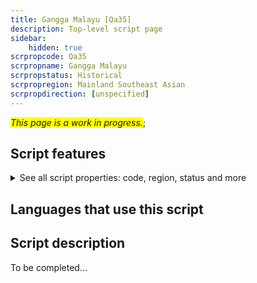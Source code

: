 ```yaml
---
title: Gangga Malayu [Qa35]
description: Top-level script page
sidebar:
    hidden: true
scrpropcode: Qa35
scrpropname: Gangga Malayu
scrpropstatus: Historical
scrpropregion: Mainland Southeast Asian
scrpropdirection: [unspecified]
---
```


<span style='background-color:yellow'>_This page is a work in progress._</span>;


## Script features

<details>
<summary> See all script properties: code, region, status and more</summary>
<ScriptInfo />
</details>

## Languages that use this script

<WsList script='Qa35' wsMax='5' />

## Script description

To be completed...

